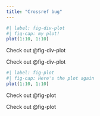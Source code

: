```yaml
---
title: "Crossref bug"
---
```


:::{.callout-note}
```r
#| label: fig-div-plot
#| fig-cap: my plot!
plot(1:10, 1:10)
```
Check out @fig-div-plot
:::

Check out @fig-div-plot

```r
#| label: fig-plot
#| fig-cap: Here's the plot again
plot(1:10, 1:10)
```
Check out @fig-plot

:::{.callout-note}
Check out @fig-plot
:::